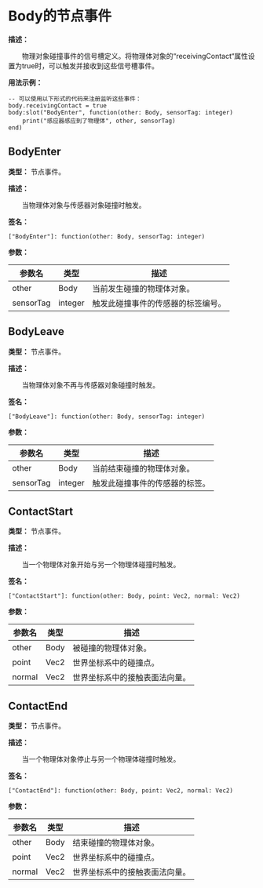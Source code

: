 
# Body的节点事件

**描述：**

&emsp;&emsp;物理对象碰撞事件的信号槽定义。将物理体对象的“receivingContact“属性设置为true时，可以触发并接收到这些信号槽事件。

**用法示例：**
```tl
-- 可以使用以下形式的代码来注册监听这些事件：
body.receivingContact = true
body:slot("BodyEnter", function(other: Body, sensorTag: integer)
	print("感应器感应到了物理体", other, sensorTag)
end)
```

## BodyEnter

**类型：** 节点事件。

**描述：**

&emsp;&emsp;当物理体对象与传感器对象碰撞时触发。

**签名：**
```tl
["BodyEnter"]: function(other: Body, sensorTag: integer)
```

**参数：**

| 参数名 | 类型 | 描述 |
| --- | --- | --- |
| other | Body | 当前发生碰撞的物理体对象。 |
| sensorTag | integer | 触发此碰撞事件的传感器的标签编号。 |

## BodyLeave

**类型：** 节点事件。

**描述：**

&emsp;&emsp;当物理体对象不再与传感器对象碰撞时触发。

**签名：**
```tl
["BodyLeave"]: function(other: Body, sensorTag: integer)
```

**参数：**

| 参数名 | 类型 | 描述 |
| --- | --- | --- |
| other | Body | 当前结束碰撞的物理体对象。 |
| sensorTag | integer | 触发此碰撞事件的传感器的标签。 |

## ContactStart

**类型：** 节点事件。

**描述：**

&emsp;&emsp;当一个物理体对象开始与另一个物理体碰撞时触发。

**签名：**
```tl
["ContactStart"]: function(other: Body, point: Vec2, normal: Vec2)
```

**参数：**

| 参数名 | 类型 | 描述 |
| --- | --- | --- |
| other | Body | 被碰撞的物理体对象。 |
| point | Vec2 | 世界坐标系中的碰撞点。 |
| normal | Vec2 | 世界坐标系中的接触表面法向量。 |

## ContactEnd

**类型：** 节点事件。

**描述：**

&emsp;&emsp;当一个物理体对象停止与另一个物理体碰撞时触发。

**签名：**
```tl
["ContactEnd"]: function(other: Body, point: Vec2, normal: Vec2)
```

**参数：**

| 参数名 | 类型 | 描述 |
| --- | --- | --- |
| other | Body | 结束碰撞的物理体对象。 |
| point | Vec2 | 世界坐标系中的碰撞点。 |
| normal | Vec2 | 世界坐标系中的接触表面法向量。 |